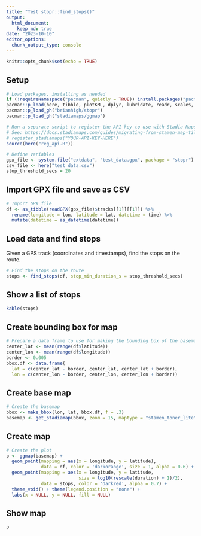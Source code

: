 ```yaml
---
title: "Test stopr::find_stops()"
output: 
  html_document:
    keep_md: true
date: "2023-10-10"
editor_options: 
  chunk_output_type: console
---
```


```r
knitr::opts_chunk$set(echo = TRUE)
```

## Setup

```r
# Load packages, installing as needed
if (!requireNamespace("pacman", quietly = TRUE)) install.packages("pacman")
pacman::p_load(here, tibble, plotKML, dplyr, lubridate, readr, scales, knitr)
pacman::p_load_gh("brianhigh/stopr")
pacman::p_load_gh("stadiamaps/ggmap")

# Run a separate script to register the API key to use with Stadia Maps
# See: https://docs.stadiamaps.com/guides/migrating-from-stamen-map-tiles/
# register_stadiamaps("YOUR-API-KEY-HERE")
source(here("reg_api.R"))

# Define variables
gpx_file <- system.file("extdata", "test_data.gpx", package = "stopr")
csv_file <- here("test_data.csv")
stop_threshold_secs = 20
```

## Import GPX file and save as CSV

```r
# Import GPX file
df <- as_tibble(readGPX(gpx_file)$tracks[[1]][[1]]) %>% 
  rename(longitude = lon, latitude = lat, datetime = time) %>% 
  mutate(datetime = as_datetime(datetime))
```

## Load data and find stops

Given a GPS track (coordinates and timestamps), find the stops on the route.

```r
# Find the stops on the route
stops <- find_stops(df, stop_min_duration_s = stop_threshold_secs)
```

## Show a list of stops

```r
kable(stops)
```

## Create bounding box for map

```r
# Prepare a data frame to use for making the bounding box of the basemap
center_lat <- mean(range(df$latitude))
center_lon <- mean(range(df$longitude))
border <- 0.005
bbox.df <- data.frame(
  lat = c(center_lat - border, center_lat, center_lat + border),
  lon = c(center_lon - border, center_lon, center_lon + border))
```

## Create base map

```r
# Create the basemap
bbox <- make_bbox(lon, lat, bbox.df, f = .3)
basemap <- get_stadiamap(bbox, zoom = 15, maptype = "stamen_toner_lite")
```

## Create map

```r
# Create the plot
p <- ggmap(basemap) +
  geom_point(mapping = aes(x = longitude, y = latitude),
             data = df, color = 'darkorange', size = 1, alpha = 0.6) +
  geom_point(mapping = aes(x = longitude, y = latitude,
                           size = log10(rescale(duration) + 1)/2),
             data = stops, color = 'darkred', alpha = 0.7) +
  theme_void() + theme(legend.position = "none") +
  labs(x = NULL, y = NULL, fill = NULL)
```

## Show map

```r
p
```

